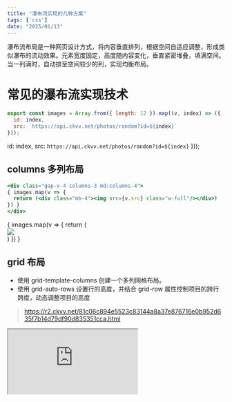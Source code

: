 ```yaml
---
title: "瀑布流实现的几种方案"
tags: ['css']
date: "2025/01/13"
---
```


瀑布流布局是一种网页设计方式，将内容垂直排列，根据空间自适应调整，形成类似瀑布的流动效果。元素宽度固定，高度随内容变化，垂直紧密堆叠，填满空间。当一列满时，自动排至空间较少的列，实现均衡布局。

# 常见的瀑布流实现技术

```jsx
export const images = Array.from({ length: 12 }).map((v, index) => ({
  id: index,
  src: `https://api.ckvv.net/photos/random?id=${index}`
}));
```

  id: index,
  src: `https://api.ckvv.net/photos/random?id=${index}`
}));

## columns 多列布局

```jsx
<div class="gap-x-4 columns-3 md:columns-4">
{ images.map(v => {
  return (<div class="mb-4"><img src={v.src} class="w-full"/></div>)
}) }
</div>
```

<div class="gap-x-4 columns-3 md:columns-4">
{ images.map(v => {
  return (<div class="mb-4"><img src={v.src} class="w-full"/></div>)
}) }
</div>

## grid 布局

+ 使用 grid-template-columns 创建一个多列网格布局。
+ 使用 grid-auto-rows 设置行的高度，并结合 grid-row 属性控制项目的跨行跨度，动态调整项目的高度

> https://r2.ckvv.net/81c06c894e5523c83144a8a37e876716e0b952d635f7b14d79df90d835351cca.html

<iframe src="https://r2.ckvv.net/81c06c894e5523c83144a8a37e876716e0b952d635f7b14d79df90d835351cca.html" class="w-full h-[50vh]"/>

## flex 布局

将页面分为若干列，每列是一个独立的容器，动态分配内容到最短列。

## JavaScript 动态计算

动态计算每列的高度，将内容分配到高度最小的列。

## 使用现成的库 比如 masonry.js

```html
<div class="grid">
{ images.map(v => {
  return (<div class="grid-item w-[calc(33.3%-10.6px)] md:w-[calc(25%-12px)] h-max mb-4"><img src={v.src} class="w-full"/></div>)
}) }
</div>

<script type="module">
import 'https://unpkg.com/masonry-layout@4.2.2/dist/masonry.pkgd.min.js';

window.addEventListener('load', () => {
  new Masonry( '.grid', {
    "itemSelector": ".grid-item",
    "columnWidth": ".grid-item",
    "gutter": 16,
  });
});
</script>
```

<div class="grid">
{ images.map(v => {
  return (<div class="grid-item w-[calc(33%-10.6px)] md:w-[calc(25%-12px)] h-max mb-4"><img src={v.src} class="w-full"/></div>)
}) }
</div>

<script type="module">{`

window.addEventListener('load', () => {
  new Masonry( '.grid', {
    "itemSelector": ".grid-item",
    "columnWidth": ".grid-item",
    "gutter": 16,
  });
});
`}</script>

